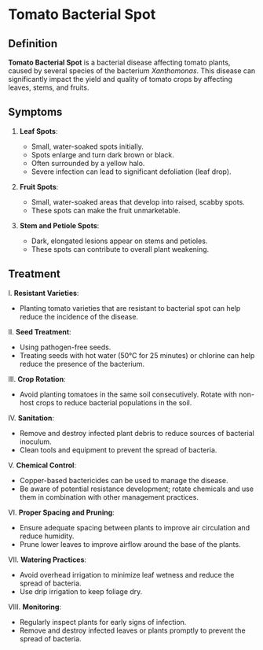 # Tomato Bacterial Spot

## Definition
**Tomato Bacterial Spot** is a bacterial disease affecting tomato plants, caused by several species of the bacterium *Xanthomonas*. This disease can significantly impact the yield and quality of tomato crops by affecting leaves, stems, and fruits.

## Symptoms
1. **Leaf Spots**:
   - Small, water-soaked spots initially.
   - Spots enlarge and turn dark brown or black.
   - Often surrounded by a yellow halo.
   - Severe infection can lead to significant defoliation (leaf drop).

2. **Fruit Spots**:
   - Small, water-soaked areas that develop into raised, scabby spots.
   - These spots can make the fruit unmarketable.

3. **Stem and Petiole Spots**:
   - Dark, elongated lesions appear on stems and petioles.
   - These spots can contribute to overall plant weakening.

## Treatment
I. **Resistant Varieties**:
   - Planting tomato varieties that are resistant to bacterial spot can help reduce the incidence of the disease.

II. **Seed Treatment**:
   - Using pathogen-free seeds.
   - Treating seeds with hot water (50°C for 25 minutes) or chlorine can help reduce the presence of the bacterium.

III. **Crop Rotation**:
   - Avoid planting tomatoes in the same soil consecutively. Rotate with non-host crops to reduce bacterial populations in the soil.

IV. **Sanitation**:
   - Remove and destroy infected plant debris to reduce sources of bacterial inoculum.
   - Clean tools and equipment to prevent the spread of bacteria.

V. **Chemical Control**:
   - Copper-based bactericides can be used to manage the disease.
   - Be aware of potential resistance development; rotate chemicals and use them in combination with other management practices.

VI. **Proper Spacing and Pruning**:
   - Ensure adequate spacing between plants to improve air circulation and reduce humidity.
   - Prune lower leaves to improve airflow around the base of the plants.

VII. **Watering Practices**:
   - Avoid overhead irrigation to minimize leaf wetness and reduce the spread of bacteria.
   - Use drip irrigation to keep foliage dry.

VIII. **Monitoring**:
   - Regularly inspect plants for early signs of infection.
   - Remove and destroy infected leaves or plants promptly to prevent the spread of bacteria.
